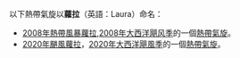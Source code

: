 以下熱帶氣旋以'''蘿拉'''（英語：Laura）命名：
*[[2008年熱帶風暴蘿拉|2008年熱帶風暴蘿拉]],[[2008年大西洋飓风季|2008年大西洋飓风季]]的一個[[熱帶氣旋|熱帶氣旋]]。
*[[颶風勞拉_(2020年)|2020年颶風蘿拉]]，[[2020年大西洋飓風季|2020年大西洋飓風季]]的一個[[熱帶氣旋|熱帶氣旋]]。
{{消歧义|cat=热带气旋消歧义}}

{{1978年後大西洋颶風季熱帶氣旋名單}}